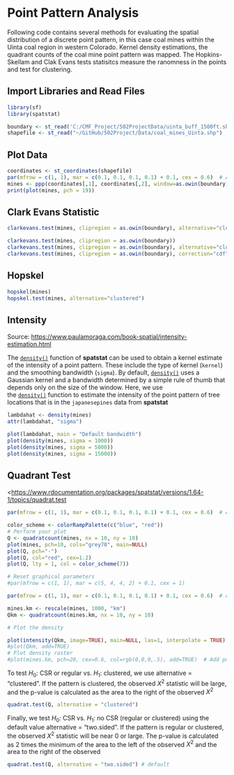 # Point Pattern Analysis

Following code contains several methods for evaluating the spatial distribution of a discrete point pattern, in this case coal mines within the Uinta coal region in western Colorado. Kernel density estimations, the quadrant counts of the coal mine point pattern was mapped. The Hopkins-Skellam and Clak Evans tests statisitcs measure the ranomness in the points and test for clustering.

## Import Libraries and Read Files

```{r}
library(sf)
library(spatstat)
```

```{r}
boundary <- st_read('C:/CMF_Project/502ProjectData/uinta_buff_1500ft.shp')
shapefile <- st_read("~/GitHub/502Project/Data/coal_mines_Uinta.shp")
```

## Plot Data

```{r}
coordinates <- st_coordinates(shapefile)
par(mfrow = c(1, 1), mar = c(0.1, 0.1, 0.1, 0.1) + 0.1, cex = 0.6)  # Adjust cex as needed
mines <- ppp(coordinates[,1], coordinates[,2], window=as.owin(boundary), check=TRUE)
print(plot(mines, pch = 19))
```

## **Clark Evans Statistic**

```{r Clark Evans}
clarkevans.test(mines, clipregion = as.owin(boundary), alternative="clustered")
```

```{r Clark Evans}
clarkevans.test(mines, clipregion = as.owin(boundary))
clarkevans.test(mines, clipregion = as.owin(boundary), alternative="clustered")
clarkevans.test(mines, clipregion = as.owin(boundary), correction="cdf", nsim=99)
```

## Hopskel

```{r}
hopskel(mines)
hopskel.test(mines, alternative="clustered")
```

## Intensity

Source: <https://www.paulamoraga.com/book-spatial/intensity-estimation.html>

The [`density()`](https://rdrr.io/pkg/terra/man/density.html) function of **spatstat** can be used to obtain a kernel estimate of the intensity of a point pattern. These include the type of kernel (`kernel`) and the smoothing bandwidth (`sigma`). By default, [`density()`](https://rdrr.io/pkg/terra/man/density.html) uses a Gaussian kernel and a bandwidth determined by a simple rule of thumb that depends only on the size of the window. Here, we use the [`density()`](https://rdrr.io/pkg/terra/man/density.html) function to estimate the intensity of the point pattern of tree locations that is in the `japanesepines` data from **spatstat**

```{r}
lambdahat <- density(mines)
attr(lambdahat, "sigma")

plot(lambdahat, main = "Default bandwidth")
plot(density(mines, sigma = 1000))
plot(density(mines, sigma = 5000))
plot(density(mines, sigma = 15000))
```

## Quadrant Test

\<<https://www.rdocumentation.org/packages/spatstat/versions/1.64-1/topics/quadrat.test>

```{r}
par(mfrow = c(1, 1), mar = c(0.1, 0.1, 0.1, 0.1) + 0.1, cex = 0.6)  # Adjust cex as needed

color_scheme <- colorRampPalette(c("blue", "red"))
# Perform your plot
Q <- quadratcount(mines, nx = 10, ny = 10)
plot(mines, pch=10, cols="grey70", main=NULL)
plot(Q, pch="-")
plot(Q, col="red", cex=1.2)
plot(Q, lty = 1, col = color_scheme(7))

# Reset graphical parameters
#par(mfrow = c(1, 1), mar = c(5, 4, 4, 2) + 0.1, cex = 1)
```

```{r}
par(mfrow = c(1, 1), mar = c(0.1, 0.1, 0.1, 0.1) + 0.1, cex = 0.6)  # Adjust cex as needed

mines.km <- rescale(mines, 1000, "km")
Qkm <- quadratcount(mines.km, nx = 10, ny = 10)

# Plot the density

plot(intensity(Qkm, image=TRUE), main=NULL, las=1, interpolate = TRUE)
#plot(Qkm, add=TRUE)
# Plot density raster
#plot(mines.km, pch=20, cex=0.6, col=rgb(0,0,0,.5), add=TRUE)  # Add points
```

To test $H_0$: CSR or regular vs. $H_1$: clustered, we use alternative = "clustered". If the pattern is clustered, the observed $X^2$ statistic will be large, and the p-value is calculated as the area to the right of the observed $X^2$

```{r}
quadrat.test(Q, alternative = "clustered")
```

Finally, we test $H_0$: CSR vs. $H_1$: no CSR (regular or clustered) using the default value alternative = "two.sided". If the pattern is regular or clustered, the observed $X^2$ statistic will be near 0 or large. The p-value is calculated as 2 times the minimum of the area to the left of the observed $X^2$ and the area to the right of the observed

```{r}
quadrat.test(Q, alternative = "two.sided") # default
```
